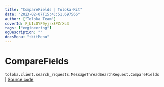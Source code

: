 ```yaml
---
title: "CompareFields | Toloka-Kit"
date: "2023-02-07T15:41:51.697566"
author: ["Toloka Team"]
coverId: F_bIcOYF9yjrxkPZrXc3
tags: ["engineering"]
ogDescription: ""
docsMenu: "tkitMenu"
---
```


# CompareFields
`toloka.client.search_requests.MessageThreadSearchRequest.CompareFields` | [Source code](https://github.com/Toloka/toloka-kit/blob/v1.1.3/src/client/search_requests.py#L813)